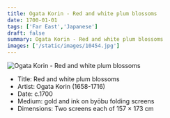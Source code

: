 ```yaml
---
title: Ogata Korin - Red and white plum blossoms
date: 1700-01-01
tags: ['Far East','Japanese']
draft: false
summary: Ogata Korin - Red and white plum blossoms
images: ['/static/images/10454.jpg']
---
```


![Ogata Korin - Red and white plum blossoms](/static/images/10454.jpg)

* Title: Red and white plum blossoms
* Artist: Ogata Korin (1658-1716)
* Date: c.1700
* Medium: gold and ink on byōbu folding screens
* Dimensions: Two screens each of 157 × 173 cm


